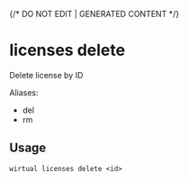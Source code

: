 {/* DO NOT EDIT | GENERATED CONTENT */}

# licenses delete

Delete license by ID

Aliases:

- del
- rm

## Usage

```console
wirtual licenses delete <id>
```
